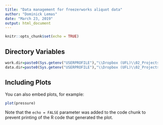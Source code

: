 ```yaml
---
title: "Data management for freezerworks aliquot data"
author: "Dominick Lemas"
date: "March 23, 2019"
output: html_document
---
```


```r
knitr::opts_chunk$set(echo = TRUE)
```

## Directory Variables

```r
work.dir=paste0(Sys.getenv("USERPROFILE"),"\\Dropbox (UFL)\\02_Projects\\FREEZERWORKS\\BEACH_Study\\Export\\");work.dir
data.dir=paste0(Sys.getenv("USERPROFILE"),"\\Dropbox (UFL)\\02_Projects\\FREEZERWORKS\\BEACH_Study\\Export\\");data.dir

```

## Including Plots

You can also embed plots, for example:

```r
plot(pressure)
```

Note that the `echo = FALSE` parameter was added to the code chunk to prevent printing of the R code that generated the plot.
